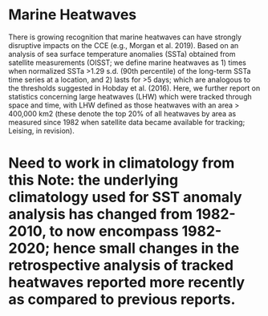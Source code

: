 # Marine Heatwaves

There is growing recognition that marine heatwaves can have strongly disruptive impacts on the CCE (e.g., Morgan et al. 2019). Based on an analysis of sea surface temperature anomalies (SSTa) obtained from satellite measurements (OISST; we define marine heatwaves as 1) times when normalized SSTa \>1.29 s.d. (90th percentile) of the long-term SSTa time series at a location, and 2) lasts for \>5 days; which are analogous to the thresholds suggested in Hobday et al. (2016). Here, we further report on statistics concerning large heatwaves (LHW) which were tracked through space and time, with LHW defined as those heatwaves with an area \> 400,000 km2 (these denote the top 20% of all heatwaves by area as measured since 1982 when satellite data became available for tracking; Leising, in revision).

# Need to work in climatology from this Note: the underlying climatology used for SST anomaly analysis has changed from 1982-2010, to now encompass 1982-2020; hence small changes in the retrospective analysis of tracked heatwaves reported more recently as compared to previous reports.
